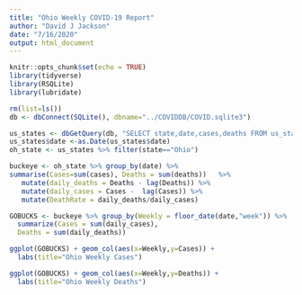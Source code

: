 ```yaml
---
title: "Ohio Weekly COVID-19 Report"
author: "David J Jackson"
date: "7/16/2020"
output: html_document
---
```


```r
knitr::opts_chunk$set(echo = TRUE)
library(tidyverse)
library(RSQLite)
library(lubridate)
```
```r
rm(list=ls())
db <- dbConnect(SQLite(), dbname="../COVIDDB/COVID.sqlite3")

us_states <- dbGetQuery(db, "SELECT state,date,cases,deaths FROM us_states;")
us_states$date <-as.Date(us_states$date)
oh_state <- us_states %>% filter(state=="Ohio")  

```
```r

buckeye <- oh_state %>% group_by(date) %>% 
summarise(Cases=sum(cases), Deaths = sum(deaths))   %>%
   mutate(daily_deaths = Deaths - lag(Deaths)) %>% 
   mutate(daily_cases = Cases -  lag(Cases)) %>%
   mutate(DeathRate = daily_deaths/daily_cases)
```

```r
GOBUCKS <- buckeye %>% group_by(Weekly = floor_date(date,"week")) %>%
  summarize(Cases = sum(daily_cases),
  Deaths = sum(daily_deaths))
```
```r
ggplot(GOBUCKS) + geom_col(aes(x=Weekly,y=Cases)) +
  labs(title="Ohio Weekly Cases")
```
```r
ggplot(GOBUCKS) + geom_col(aes(x=Weekly,y=Deaths)) +
  labs(title="Ohio Weekly Deaths")
```

